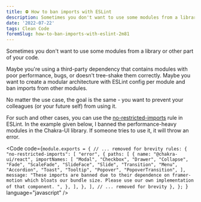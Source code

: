 ```yaml
---
title: ⛔ How to ban imports with ESLint
description: Sometimes you don't want to use some modules from a library or other part of your code. Or you want to prevent your colleagues from using them. This post gives you a ready-to-use solution for banning imports with ESLint.
date: '2022-07-22'
tags: Clean Code
foremSlug: how-to-ban-imports-with-eslint-2m81
---
```


Sometimes you don't want to use some modules from a library or other part of your code. 

Maybe you're using a third-party dependency that contains modules with poor performance, bugs, or doesn't tree-shake them correctly. Maybe you want to create a modular architecture with ESLint config per module and ban imports from other modules.

No matter the use case, the goal is the same - you want to prevent your colleagues (or your future self) from using it.

For such and other cases, you can use the [no-restricted-imports](https://eslint.org/docs/latest/rules/) rule in ESLint. In the example given below, I banned the performance-heavy modules in the Chakra-UI library. If someone tries to use it, it will throw an error.


<Code code={`module.exports = {
  // ... removed for brevity
  rules: {
    "no-restricted-imports": [
      "error",
      {
        paths: [
          {
            name: "@chakra-ui/react",
            importNames: [
              "Modal",
              "Checkbox",
              "Drawer",
              "Collapse",
              "Fade",
              "ScaleFade",
              "SlideFace",
              "Slide",
              "Transition",
              "Menu",
              "Accordion",
              "Toast",
              "Tooltip",
              "Popover",
              "PopoverTransition",
            ],
            message:
              "These imports are banned due to their dependence on framer-motion which bloats our bundle size. Please use our own implementation of that component. ",
          },
        ],
      },
    ],
    // ... removed for brevity
  },
};
`} language="javascript" />
